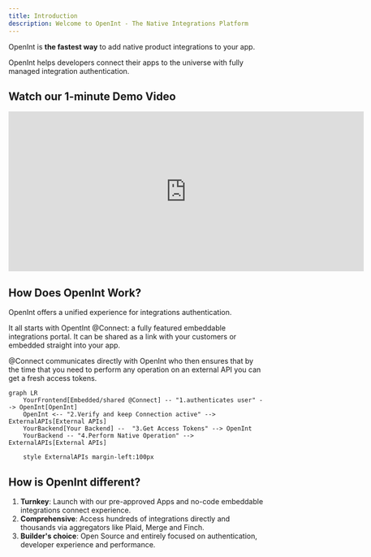 ```yaml
---
title: Introduction
description: Welcome to OpenInt - The Native Integrations Platform
---
```


OpenInt is **the fastest way** to add native product integrations to your app.

OpenInt helps developers connect their apps to the universe with fully managed integration authentication.

## Watch our 1-minute Demo Video

<Frame>
  <iframe
    width="700"
    height="315"
    src="https://www.youtube.com/embed/FpG7otZZhRw"
    frameborder="0"
    allow="accelerometer; autoplay; clipboard-write; encrypted-media; gyroscope; picture-in-picture"
    allowfullscreen></iframe>
</Frame>

## How Does OpenInt Work?

OpenInt offers a unified experience for integrations authentication.

It all starts with OpentInt @Connect: a fully featured embeddable integrations portal. It can be shared as a link with your customers or embedded straight into your app.

@Connect communicates directly with OpenInt who then ensures that by the time that you need to perform any operation on an external API you can get a fresh access tokens.

```mermaid
graph LR
    YourFrontend[Embedded/shared @Connect] -- "1.authenticates user" --> OpenInt[OpenInt]
    OpenInt <-- "2.Verify and keep Connection active" --> ExternalAPIs[External APIs]
    YourBackend[Your Backend] --  "3.Get Access Tokens" --> OpenInt
    YourBackend -- "4.Perform Native Operation" --> ExternalAPIs[External APIs]

    style ExternalAPIs margin-left:100px
```

## How is OpenInt different?

1. **Turnkey**: Launch with our pre-approved Apps and no-code embeddable integrations connect experience.
2. **Comprehensive**: Access hundreds of integrations directly and thousands via aggregators like Plaid, Merge and Finch.
3. **Builder's choice**: Open Source and entirely focused on authentication, developer experience and performance.
